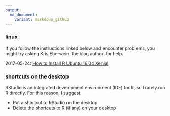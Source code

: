 ```yaml
---
output:
  md_document:
    variant: markdown_github
---
```


### linux 

If you follow the instructions linked below and encounter  problems, you might try asking Kris Eberwein, the blog author, for help. 
 
2017-05-24: [How to Install R Ubuntu 16.04 Xenial](http://www.datascienceriot.com//r/install-ubuntu16/)

### shortcuts on the desktop

RStudio is an integrated development environment (IDE) for R, so I rarely run R directly. For this reason, I suggest

- Put a shortcut to RStudio on the desktop 
- Delete the shortcuts to R (if any) on your desktop 






